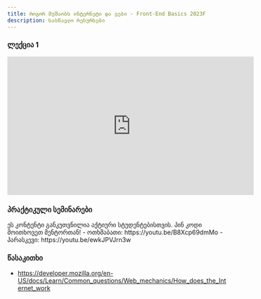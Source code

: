 ```yaml
---
title: როგორ მუშაობს ინტერნეტი და ვები - Front-End Basics 2023F
description: სასწავლო რესურსები
---
```


### ლექცია 1

<iframe
  width="560"
  height="315"
  src="https://www.youtube.com/embed/D8nN4Ul9pnw?si=aOrZz77mmQOlhgRR"
  title="YouTube video player"
  frameBorder="0"
  allow="accelerometer; autoplay; clipboard-write; encrypted-media; gyroscope; picture-in-picture; web-share"
  allowFullScreen
></iframe>

### პრაქტიკული სემინარები

<Card>
  <PinCodeProtectedContent>
    <Locked>
      ეს კონტენტი განკუთვნილია აქტიური სტუდენტებისთვის. პინ კოდი მოითხოვეთ
      მენტორთან!
    </Locked>
    <Unlocked>
      - ოთხშაბათი: https://youtu.be/B8Xcp69dmMo - პარასკევი:
      https://youtu.be/ewkJPVJrn3w
    </Unlocked>
  </PinCodeProtectedContent>
</Card>

### წასაკითხი

- https://developer.mozilla.org/en-US/docs/Learn/Common_questions/Web_mechanics/How_does_the_Internet_work
